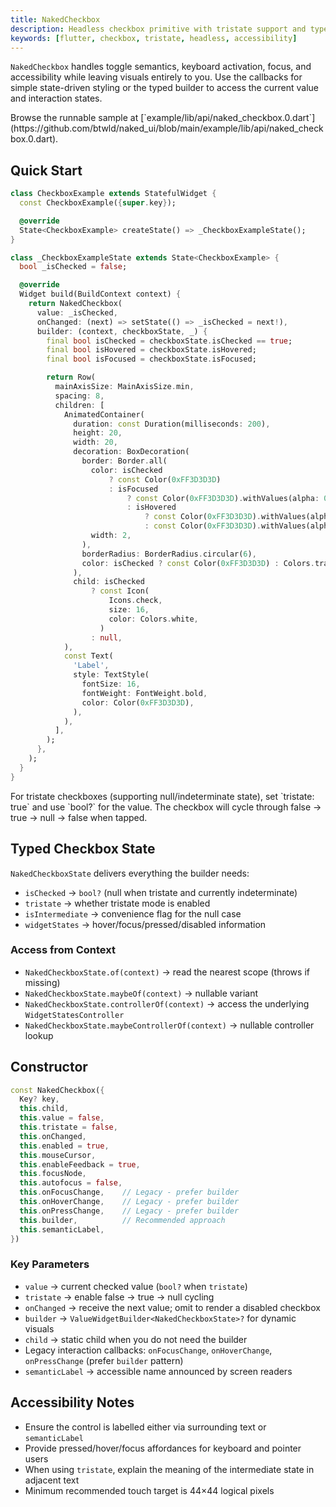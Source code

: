 ```yaml
---
title: NakedCheckbox
description: Headless checkbox primitive with tristate support and typed state snapshots
keywords: [flutter, checkbox, tristate, headless, accessibility]
---
```


`NakedCheckbox` handles toggle semantics, keyboard activation, focus, and accessibility while leaving visuals entirely to you. Use the callbacks for simple state-driven styling or the typed builder to access the current value and interaction states.

<Info>
  Browse the runnable sample at [`example/lib/api/naked_checkbox.0.dart`](https://github.com/btwld/naked_ui/blob/main/example/lib/api/naked_checkbox.0.dart).
</Info>

## Quick Start

```dart
class CheckboxExample extends StatefulWidget {
  const CheckboxExample({super.key});

  @override
  State<CheckboxExample> createState() => _CheckboxExampleState();
}

class _CheckboxExampleState extends State<CheckboxExample> {
  bool _isChecked = false;

  @override
  Widget build(BuildContext context) {
    return NakedCheckbox(
      value: _isChecked,
      onChanged: (next) => setState(() => _isChecked = next!),
      builder: (context, checkboxState, _) {
        final bool isChecked = checkboxState.isChecked == true;
        final bool isHovered = checkboxState.isHovered;
        final bool isFocused = checkboxState.isFocused;

        return Row(
          mainAxisSize: MainAxisSize.min,
          spacing: 8,
          children: [
            AnimatedContainer(
              duration: const Duration(milliseconds: 200),
              height: 20,
              width: 20,
              decoration: BoxDecoration(
                border: Border.all(
                  color: isChecked
                      ? const Color(0xFF3D3D3D)
                      : isFocused
                          ? const Color(0xFF3D3D3D).withValues(alpha: 0.8)
                          : isHovered
                              ? const Color(0xFF3D3D3D).withValues(alpha: 0.6)
                              : const Color(0xFF3D3D3D).withValues(alpha: 0.4),
                  width: 2,
                ),
                borderRadius: BorderRadius.circular(6),
                color: isChecked ? const Color(0xFF3D3D3D) : Colors.transparent,
              ),
              child: isChecked
                  ? const Icon(
                      Icons.check,
                      size: 16,
                      color: Colors.white,
                    )
                  : null,
            ),
            const Text(
              'Label',
              style: TextStyle(
                fontSize: 16,
                fontWeight: FontWeight.bold,
                color: Color(0xFF3D3D3D),
              ),
            ),
          ],
        );
      },
    );
  }
}
```

<Tip>
  For tristate checkboxes (supporting null/indeterminate state), set `tristate: true` and use `bool?` for the value. The checkbox will cycle through false → true → null → false when tapped.
</Tip>

## Typed Checkbox State

`NakedCheckboxState` delivers everything the builder needs:

- `isChecked` → `bool?` (null when tristate and currently indeterminate)
- `tristate` → whether tristate mode is enabled
- `isIntermediate` → convenience flag for the null case
- `widgetStates` → hover/focus/pressed/disabled information

### Access from Context

- `NakedCheckboxState.of(context)` → read the nearest scope (throws if missing)
- `NakedCheckboxState.maybeOf(context)` → nullable variant
- `NakedCheckboxState.controllerOf(context)` → access the underlying `WidgetStatesController`
- `NakedCheckboxState.maybeControllerOf(context)` → nullable controller lookup

## Constructor

```dart
const NakedCheckbox({
  Key? key,
  this.child,
  this.value = false,
  this.tristate = false,
  this.onChanged,
  this.enabled = true,
  this.mouseCursor,
  this.enableFeedback = true,
  this.focusNode,
  this.autofocus = false,
  this.onFocusChange,    // Legacy - prefer builder
  this.onHoverChange,    // Legacy - prefer builder
  this.onPressChange,    // Legacy - prefer builder
  this.builder,          // Recommended approach
  this.semanticLabel,
})
```

### Key Parameters

- `value` → current checked value (`bool?` when `tristate`)
- `tristate` → enable false → true → null cycling
- `onChanged` → receive the next value; omit to render a disabled checkbox
- `builder` → `ValueWidgetBuilder<NakedCheckboxState>?` for dynamic visuals
- `child` → static child when you do not need the builder
- Legacy interaction callbacks: `onFocusChange`, `onHoverChange`, `onPressChange` (prefer `builder` pattern)
- `semanticLabel` → accessible name announced by screen readers

## Accessibility Notes

- Ensure the control is labelled either via surrounding text or `semanticLabel`
- Provide pressed/hover/focus affordances for keyboard and pointer users
- When using `tristate`, explain the meaning of the intermediate state in adjacent text
- Minimum recommended touch target is 44×44 logical pixels
